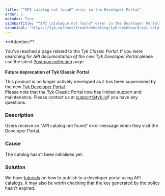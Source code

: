 ```yaml
---
title: "“API catalog not found“ error in the Developer Portal"
order: 5
noindex: True
sidebarTitle: "“API catalogue not found“ error in the Developer Portal"
canonical: "https://tyk.io/docs/troubleshooting/tyk-dashboard/api-catalogue-not-found-error-developer-portal"
---
```



<Warning>
**Attention:**

You’ve reached a page related to the *Tyk Classic Portal*. If you were searching for *API documentation of the new Tyk
Developer Portal* please use the latest
[Postman collection](/5.8/product-stack/tyk-enterprise-developer-portal/api-documentation/tyk-edp-api) page.
<br />
<br />
**Future deprecation of Tyk Classic Portal**

This product is no longer actively developed as it
has been superseded by the new [Tyk Developer Portal](/5.8/portal/overview/intro).
<br />
Please note that the Tyk Classic Portal now has limited support and maintenance. Please contact us at
[support@tyk.io](<mailto:support@tyk.io?subject=Tyk classic developer portal>)if you have any questions.
</Warning>


### Description

Users receive an "API catalog not found" error message when they visit the Developer Portal.

### Cause

The catalog hasn't been initialised yet.

### Solution

We have [tutorials](/5.8/getting-started/tutorials/publish-api) on how to publish to a developer portal using API catalogs. It may also be worth checking that the key generated by the policy hasn't expired.